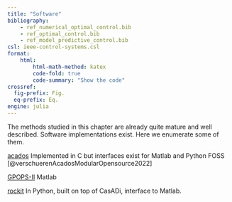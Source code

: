 ```yaml
---
title: "Software"
bibliography: 
    - ref_numerical_optimal_control.bib
    - ref_optimal_control.bib
    - ref_model_predictive_control.bib
csl: ieee-control-systems.csl
format:
    html:
        html-math-method: katex
        code-fold: true
        code-summary: "Show the code"
crossref:
  fig-prefix: Fig. 
  eq-prefix: Eq.
engine: julia
---
```


The methods studied in this chapter are already quite mature and well described. Software implementations exist. Here we enumerate some of them. 

[acados](https://github.com/acados/acados) Implemented in C but interfaces exist for Matlab and Python FOSS [@verschuerenAcadosModularOpensource2022]

[GPOPS-II](https://www.gpops2.com/) Matlab

[rockit](https://gitlab.kuleuven.be/meco-software/rockit) In Python, built on top of CasADi, interface to Matlab. 